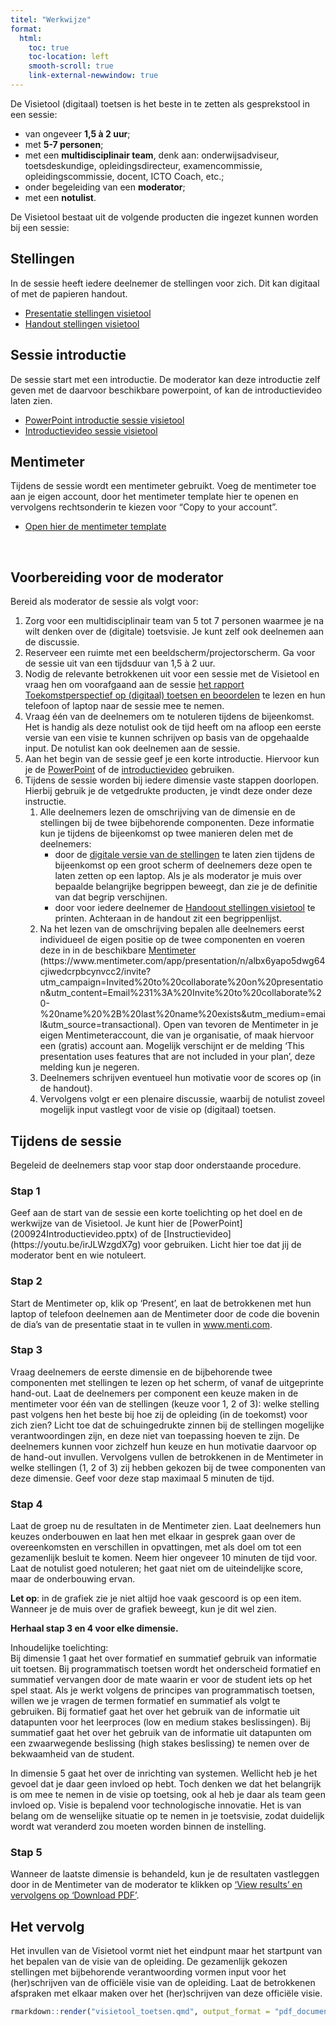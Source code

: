 ```yaml
---
titel: "Werkwijze"
format:
  html:
    toc: true
    toc-location: left
    smooth-scroll: true
    link-external-newwindow: true
---
```


::: {.lead}

De Visietool (digitaal) toetsen is het beste in te zetten als gesprekstool in een sessie: 

* van ongeveer **1,5 à 2 uur**;  
* met **5-7 personen**; 
* met een **multidisciplinair team**, denk aan: onderwijsadviseur, toetsdeskundige, opleidingsdirecteur, examencommissie, opleidingscommissie, docent, ICTO Coach, etc.;  
* onder begeleiding van een **moderator**; 
* met een **notulist**. 

De Visietool bestaat uit de volgende producten die ingezet kunnen worden bij een sessie:

:::

::: {.grid .column-page-right}

::: {.g-col-12 .g-col-md-4}

::: {.card .text-white .bg-primary .rounded-3 .mx-auto .h-100}

::: {.card-body}

## Stellingen {.card-title}

::: {.card-text}

In de sessie heeft iedere deelnemer de stellingen voor zich. Dit kan digitaal of met de papieren handout.

* [Presentatie stellingen visietool](visietool_toetsen.qmd){.link-light}
* [Handout stellingen visietool](Definitief_Handout_Vijf_dimensie_visietool_incl_begrippenlijst.pdf){.link-light}

:::

:::

:::

:::

::: {.g-col-12 .g-col-md-4}

::: {.card .text-white .bg-primary .rounded-3 .mx-auto .h-100}

::: {.card-body}

## Sessie introductie {.card-title}

::: {.card-text}

De sessie start met een introductie. De moderator kan deze introductie zelf geven met de daarvoor beschikbare powerpoint, of kan de introductievideo laten zien.

* [PowerPoint introductie sessie visietool](200924Introductievideo.pptx){.link-light}
* [Introductievideo sessie visietool](https://youtu.be/irJLWzgdX7g){.link-light}

:::

:::

:::

:::

::: {.g-col-12 .g-col-md-4}

::: {.card .text-white .bg-primary .rounded-3 .mx-auto .h-100}

::: {.card-body}

## Mentimeter {.card-title}

::: {.card-text}

Tijdens de sessie wordt een mentimeter gebruikt. Voeg de mentimeter toe aan je eigen account, door het mentimeter template hier te openen en vervolgens rechtsonderin te kiezen voor "Copy to your account". 

* [Open hier de mentimeter template](https://www.mentimeter.com/app/presentation/n/albx6yapo5dwg64cjiwedcrpbcynvcc2/invite?utm_campaign=Invited%20to%20collaborate%20on%20presentation&utm_content=Email%231%3A%20Invite%20to%20collaborate%20-%20name%20%2B%20last%20name%20exists&utm_medium=email&utm_source=transactional){.link-light}

:::

:::

:::

:::

:::


<br>

## Voorbereiding voor de moderator

Bereid als moderator de sessie als volgt voor:

1. Zorg voor een multidisciplinair team van 5 tot 7 personen waarmee je na wilt denken over de (digitale) toetsvisie. Je kunt zelf ook deelnemen aan de discussie.  
2. Reserveer een ruimte met een beeldscherm/projectorscherm. Ga voor de sessie uit van een tijdsduur van 1,5 à 2 uur. 
3. Nodig de relevante betrokkenen uit voor een sessie met de Visietool en vraag hen om voorafgaand aan de sessie [het rapport Toekomstperspectief op (digitaal) toetsen en beoordelen](https://www.versnellingsplan.nl/Kennisbank/toekomstperspectief-op-digitaal-toetsen-en-beoordelen/) te lezen en hun telefoon of laptop naar de sessie mee te nemen.   
4. Vraag één van de deelnemers om te notuleren tijdens de bijeenkomst. Het is handig als deze notulist ook de tijd heeft om na afloop een eerste versie van een visie te kunnen schrijven op basis van de opgehaalde input. De notulist kan ook deelnemen aan de sessie. 
5. Aan het begin van de sessie geef je een korte introductie. Hiervoor kun je de [PowerPoint](200924Introductievideo.pptx) of de [introductievideo](https://youtu.be/irJLWzgdX7g) gebruiken. 
6. Tijdens de sessie worden bij iedere dimensie vaste stappen doorlopen. Hierbij gebruik je de vetgedrukte producten, je vindt deze onder deze instructie.  
    1. Alle deelnemers lezen de omschrijving van de dimensie en de stellingen bij de twee bijbehorende componenten. Deze informatie kun je tijdens de bijeenkomst op twee manieren delen met de deelnemers: 
        * door de [digitale versie van de stellingen](visietool_toetsen.qmd) te laten zien tijdens de bijeenkomst op een groot scherm of deelnemers deze open te laten zetten op een laptop. Als je als moderator je muis over bepaalde belangrijke begrippen beweegt, dan zie je de definitie van dat begrip verschijnen.  
        * door voor iedere deelnemer de [Handoout stellingen visietool](Definitief_Handout_Vijf_dimensie_visietool_incl_begrippenlijst.pdf) te printen. Achteraan in de handout zit een begrippenlijst.  
    2. Na het lezen van de omschrijving bepalen alle deelnemers eerst individueel de eigen positie op de twee componenten en voeren deze in in de beschikbare [Mentimeter] (https://www.mentimeter.com/app/presentation/n/albx6yapo5dwg64cjiwedcrpbcynvcc2/invite?utm_campaign=Invited%20to%20collaborate%20on%20presentation&utm_content=Email%231%3A%20Invite%20to%20collaborate%20-%20name%20%2B%20last%20name%20exists&utm_medium=email&utm_source=transactional). Open van tevoren de Mentimeter in je eigen Mentimeteraccount, die van je organisatie, of maak hiervoor een (gratis) account aan. Mogelijk verschijnt er de melding ‘This presentation uses features that are not included in your plan’, deze melding kun je negeren. 
    3. Deelnemers schrijven eventueel hun motivatie voor de scores op (in de handout). 
    4. Vervolgens volgt er een plenaire discussie, waarbij de notulist zoveel mogelijk input vastlegt voor de visie op (digitaal) toetsen.  

## Tijdens de sessie 

Begeleid de deelnemers stap voor stap door onderstaande procedure.  

### Stap 1

Geef aan de start van de sessie een korte toelichting op het doel en de werkwijze van de Visietool. Je kunt hier de [PowerPoint] (200924Introductievideo.pptx) of de [Instructievideo] (https://youtu.be/irJLWzgdX7g) voor gebruiken. Licht hier toe dat jij de moderator bent en wie notuleert. 

### Stap 2

Start de Mentimeter op, klik op ‘Present’, en laat de betrokkenen met hun laptop of telefoon deelnemen aan de Mentimeter door de code die bovenin de dia’s van de presentatie staat in te vullen in [www.menti.com](www.menti.com).  

:::{.repeat}

### Stap 3

Vraag deelnemers de eerste dimensie en de bijbehorende twee componenten met stellingen te lezen op het scherm, of vanaf de uitgeprinte hand-out. Laat de deelnemers per component een keuze maken in de mentimeter voor één van de stellingen (keuze voor 1, 2 of 3): welke stelling past volgens hen het beste bij hoe zij de opleiding (in de toekomst) voor zich zien? Licht toe dat de schuingedrukte zinnen bij de stellingen mogelijke verantwoordingen zijn, en deze niet van toepassing hoeven te zijn. De deelnemers kunnen voor zichzelf hun keuze en hun motivatie daarvoor op de hand-out invullen. Vervolgens vullen de betrokkenen in de Mentimeter in welke stellingen (1, 2 of 3) zij hebben gekozen bij de twee componenten van deze dimensie. Geef voor deze stap maximaal 5 minuten de tijd. 

### Stap 4

Laat de groep nu de resultaten in de Mentimeter zien. Laat deelnemers hun keuzes onderbouwen en laat hen met elkaar in gesprek gaan over de overeenkomsten en verschillen in opvattingen, met als doel om tot een gezamenlijk besluit te komen. Neem hier ongeveer 10 minuten de tijd voor. Laat de notulist goed notuleren; het gaat niet om de uiteindelijke score, maar de onderbouwing ervan.  

**Let op**: in de grafiek zie je niet altijd hoe vaak gescoord is op een item. Wanneer je de muis over de grafiek beweegt, kun je dit wel zien. 

**Herhaal stap 3 en 4 voor elke dimensie.**

Inhoudelijke toelichting:  
Bij dimensie 1 gaat het over formatief en summatief gebruik van informatie uit toetsen. Bij programmatisch toetsen wordt het onderscheid formatief en summatief vervangen door de mate waarin er voor de student iets op het spel staat. Als je werkt volgens de principes van programmatisch toetsen, willen we je vragen de termen formatief en summatief als volgt te gebruiken. Bij formatief gaat het over het gebruik van de informatie uit datapunten voor het leerproces (low en medium stakes beslissingen). Bij summatief gaat het over het gebruik van de informatie uit datapunten om een zwaarwegende beslissing (high stakes beslissing) te nemen over de bekwaamheid van de student.    

In dimensie 5 gaat het over de inrichting van systemen. Wellicht heb je het gevoel dat je daar geen invloed op hebt. Toch denken we dat het belangrijk is om mee te nemen in de visie op toetsing, ook al heb je daar als team geen invloed op. Visie is bepalend voor technologische innovatie. Het is van belang om de wenselijke situatie op te nemen in je toetsvisie, zodat duidelijk wordt wat veranderd zou moeten worden binnen de instelling.  

:::

### Stap 5

Wanneer de laatste dimensie is behandeld, kun je de resultaten vastleggen door in de Mentimeter van de moderator te klikken op [‘View results’ en vervolgens op ‘Download PDF’](https://werkgroep-toetsen-op-afstand.github.io/visietool-toetsen/View_results.png). 

## Het vervolg

Het invullen van de Visietool vormt niet het eindpunt maar het startpunt van het bepalen van de visie van de opleiding. De gezamenlijk gekozen stellingen met bijbehorende verantwoording vormen input voor het (her)schrijven van de officiële visie van de opleiding. Laat de betrokkenen afspraken met elkaar maken over het (her)schrijven van deze officiële visie. 
 


<!-- [Start](visietool_toetsen.qmd){.btn .btn-primary target="_blank"} -->

```r
rmarkdown::render("visietool_toetsen.qmd", output_format = "pdf_document")
```

